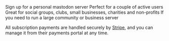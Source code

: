 <CardGroup cols={2}>
  <Card title="Single user (€2.50/month)" icon="user" color="#ea5a0c" href="/compare-servers#single-user-server">
    Sign up for a personal mastodon server
  </Card>
  <Card title="Small server (€5/month)" icon="user-group" color="#0285c7" href="/compare-servers#small-server">
    Perfect for a couple of active users
  </Card>
  <Card title="Medium server (€10/month)" icon="people-group" color="#16a34a" href="/compare-servers#medium-server">
    Great for social groups, clubs, small businesses, charities and non-profits
  </Card>
  <Card title="Large server (€20/month)" icon="users-medical" color="#dc2626" href="/compare-servers#large-server">
    If you need to run a large community or business server
  </Card>
</CardGroup>

<Tip>All subscription payments are handled securely by [Stripe](https://stripe.com), and you can manage it from their payments portal at any time.</Tip>